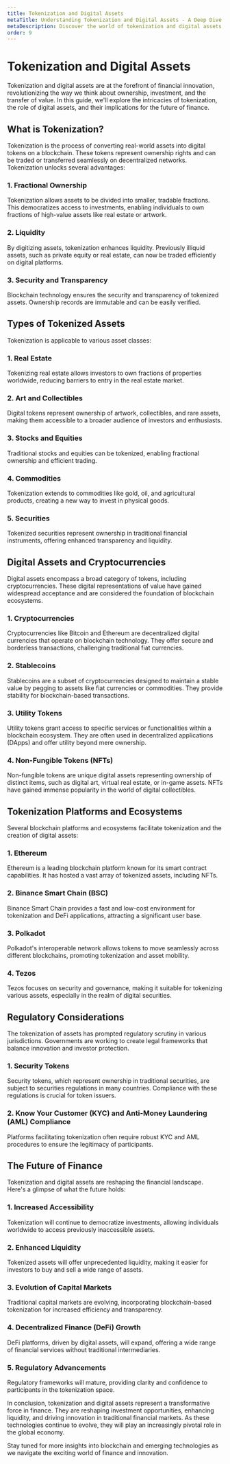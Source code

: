 ```yaml
---
title: Tokenization and Digital Assets
metaTitle: Understanding Tokenization and Digital Assets - A Deep Dive
metaDescription: Discover the world of tokenization and digital assets, their significance in the financial industry, and their potential impact on the future of finance.
order: 9
---
```


# Tokenization and Digital Assets

Tokenization and digital assets are at the forefront of financial innovation, revolutionizing the way we think about ownership, investment, and the transfer of value. In this guide, we'll explore the intricacies of tokenization, the role of digital assets, and their implications for the future of finance.

## What is Tokenization?

Tokenization is the process of converting real-world assets into digital tokens on a blockchain. These tokens represent ownership rights and can be traded or transferred seamlessly on decentralized networks. Tokenization unlocks several advantages:

### 1. Fractional Ownership

Tokenization allows assets to be divided into smaller, tradable fractions. This democratizes access to investments, enabling individuals to own fractions of high-value assets like real estate or artwork.

### 2. Liquidity

By digitizing assets, tokenization enhances liquidity. Previously illiquid assets, such as private equity or real estate, can now be traded efficiently on digital platforms.

### 3. Security and Transparency

Blockchain technology ensures the security and transparency of tokenized assets. Ownership records are immutable and can be easily verified.

## Types of Tokenized Assets

Tokenization is applicable to various asset classes:

### 1. Real Estate

Tokenizing real estate allows investors to own fractions of properties worldwide, reducing barriers to entry in the real estate market.

### 2. Art and Collectibles

Digital tokens represent ownership of artwork, collectibles, and rare assets, making them accessible to a broader audience of investors and enthusiasts.

### 3. Stocks and Equities

Traditional stocks and equities can be tokenized, enabling fractional ownership and efficient trading.

### 4. Commodities

Tokenization extends to commodities like gold, oil, and agricultural products, creating a new way to invest in physical goods.

### 5. Securities

Tokenized securities represent ownership in traditional financial instruments, offering enhanced transparency and liquidity.

## Digital Assets and Cryptocurrencies

Digital assets encompass a broad category of tokens, including cryptocurrencies. These digital representations of value have gained widespread acceptance and are considered the foundation of blockchain ecosystems.

### 1. Cryptocurrencies

Cryptocurrencies like Bitcoin and Ethereum are decentralized digital currencies that operate on blockchain technology. They offer secure and borderless transactions, challenging traditional fiat currencies.

### 2. Stablecoins

Stablecoins are a subset of cryptocurrencies designed to maintain a stable value by pegging to assets like fiat currencies or commodities. They provide stability for blockchain-based transactions.

### 3. Utility Tokens

Utility tokens grant access to specific services or functionalities within a blockchain ecosystem. They are often used in decentralized applications (DApps) and offer utility beyond mere ownership.

### 4. Non-Fungible Tokens (NFTs)

Non-fungible tokens are unique digital assets representing ownership of distinct items, such as digital art, virtual real estate, or in-game assets. NFTs have gained immense popularity in the world of digital collectibles.

## Tokenization Platforms and Ecosystems

Several blockchain platforms and ecosystems facilitate tokenization and the creation of digital assets:

### 1. Ethereum

Ethereum is a leading blockchain platform known for its smart contract capabilities. It has hosted a vast array of tokenized assets, including NFTs.

### 2. Binance Smart Chain (BSC)

Binance Smart Chain provides a fast and low-cost environment for tokenization and DeFi applications, attracting a significant user base.

### 3. Polkadot

Polkadot's interoperable network allows tokens to move seamlessly across different blockchains, promoting tokenization and asset mobility.

### 4. Tezos

Tezos focuses on security and governance, making it suitable for tokenizing various assets, especially in the realm of digital securities.

## Regulatory Considerations

The tokenization of assets has prompted regulatory scrutiny in various jurisdictions. Governments are working to create legal frameworks that balance innovation and investor protection.

### 1. Security Tokens

Security tokens, which represent ownership in traditional securities, are subject to securities regulations in many countries. Compliance with these regulations is crucial for token issuers.

### 2. Know Your Customer (KYC) and Anti-Money Laundering (AML) Compliance

Platforms facilitating tokenization often require robust KYC and AML procedures to ensure the legitimacy of participants.

## The Future of Finance

Tokenization and digital assets are reshaping the financial landscape. Here's a glimpse of what the future holds:

### 1. Increased Accessibility

Tokenization will continue to democratize investments, allowing individuals worldwide to access previously inaccessible assets.

### 2. Enhanced Liquidity

Tokenized assets will offer unprecedented liquidity, making it easier for investors to buy and sell a wide range of assets.

### 3. Evolution of Capital Markets

Traditional capital markets are evolving, incorporating blockchain-based tokenization for increased efficiency and transparency.

### 4. Decentralized Finance (DeFi) Growth

DeFi platforms, driven by digital assets, will expand, offering a wide range of financial services without traditional intermediaries.

### 5. Regulatory Advancements

Regulatory frameworks will mature, providing clarity and confidence to participants in the tokenization space.

In conclusion, tokenization and digital assets represent a transformative force in finance. They are reshaping investment opportunities, enhancing liquidity, and driving innovation in traditional financial markets. As these technologies continue to evolve, they will play an increasingly pivotal role in the global economy.

Stay tuned for more insights into blockchain and emerging technologies as we navigate the exciting world of finance and innovation.
